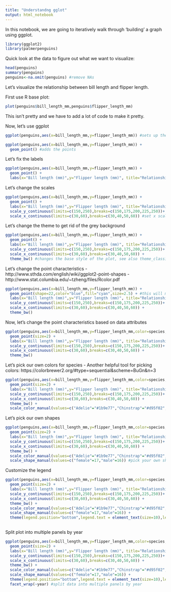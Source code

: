 ```yaml
---
title: "Understandng gglot"
output: html_notebook
---
```

In this notebook, we are going to iteratively walk through 'building' a graph using ggplot.
```r
library(ggplot2)
library(palmerpenguins)
```
Quick look at the data to figure out what we want to visualize:
```r
head(penguins)
summary(penguins)
penguins<-na.omit(penguins) #remove NAs
```
Let's visualize the relationship between bill length and flipper length.

First use R base plot:
```r
plot(penguins$bill_length_mm,penguins$flipper_length_mm)
```
This isn't pretty and we have to add a lot of code to make it pretty.

Now, let's use ggplot
```r
ggplot(penguins,aes(x=bill_length_mm,y=flipper_length_mm)) #sets up the graph characteristics
```

```r
ggplot(penguins,aes(x=bill_length_mm,y=flipper_length_mm)) +
  geom_point() #adds the points

```

Let's fix the labels
```r
ggplot(penguins,aes(x=bill_length_mm,y=flipper_length_mm)) +
  geom_point() +
  labs(x="Bill length (mm)",y="Flipper length (mm)", title="Relationship between Bill & Flipper Length") #add labels

```
Let's change the scales
```r
ggplot(penguins,aes(x=bill_length_mm,y=flipper_length_mm)) +
  geom_point() +
  labs(x="Bill length (mm)",y="Flipper length (mm)", title="Relationship between Bill & Flipper Length") +
  scale_y_continuous(limits=c(150,250),breaks=c(150,175,200,225,250))+ #set y scale
  scale_x_continuous(limits=c(30,60),breaks=c(30,40,50,60)) #set x scale

```
Let's change the theme to get rid of the grey background
```r
ggplot(penguins,aes(x=bill_length_mm,y=flipper_length_mm)) +
  geom_point() +
  labs(x="Bill length (mm)",y="Flipper length (mm)", title="Relationship between Bill & Flipper Length") +
  scale_y_continuous(limits=c(150,250),breaks=c(150,175,200,225,250))+
  scale_x_continuous(limits=c(30,60),breaks=c(30,40,50,60)) +
  theme_bw() #changes the base style of the plot, see also theme_classic

```


Let's change the point characteristics
- http://www.sthda.com/english/wiki/ggplot2-point-shapes
- http://www.stat.columbia.edu/~tzheng/files/Rcolor.pdf
```r
ggplot(penguins,aes(x=bill_length_mm,y=flipper_length_mm)) +
  geom_point(shape=22,color="blue",fill="cyan",size=2.5) + #this will make all the points have the same characteristics
  labs(x="Bill length (mm)",y="Flipper length (mm)", title="Relationship between Bill & Flipper Length") +
  scale_y_continuous(limits=c(150,250),breaks=c(150,175,200,225,250))+
  scale_x_continuous(limits=c(30,60),breaks=c(30,40,50,60)) +
  theme_bw() 
```
Now, let's change the point characteristics based on data attributes
```r
ggplot(penguins,aes(x=bill_length_mm,y=flipper_length_mm,color=species, shape=sex)) + #add color and shape within the aes()
  geom_point(size=2) + 
  labs(x="Bill length (mm)",y="Flipper length (mm)", title="Relationship between Bill & Flipper Length") +
  scale_y_continuous(limits=c(150,250),breaks=c(150,175,200,225,250))+
  scale_x_continuous(limits=c(30,60),breaks=c(30,40,50,60)) +
  theme_bw() 
```

Let's pick our own colors for species
- Another helpful tool for picking colors: https://colorbrewer2.org/#type=sequential&scheme=BuGn&n=3
```r
ggplot(penguins,aes(x=bill_length_mm,y=flipper_length_mm,color=species, shape=sex)) + 
  geom_point(size=2) + 
  labs(x="Bill length (mm)",y="Flipper length (mm)", title="Relationship between Bill & Flipper Length") +
  scale_y_continuous(limits=c(150,250),breaks=c(150,175,200,225,250))+
  scale_x_continuous(limits=c(30,60),breaks=c(30,40,50,60)) +
  theme_bw() +
  scale_color_manual(values=c("Adelie"="#1b9e77","Chinstrap"="#d95f02","Gentoo"="#7570b3")) #set your own colors
```

Let's pick our own shapes
```r
ggplot(penguins,aes(x=bill_length_mm,y=flipper_length_mm,color=species, shape=sex)) + 
  geom_point(size=2) + 
  labs(x="Bill length (mm)",y="Flipper length (mm)", title="Relationship between Bill & Flipper Length") +
  scale_y_continuous(limits=c(150,250),breaks=c(150,175,200,225,250))+
  scale_x_continuous(limits=c(30,60),breaks=c(30,40,50,60)) +
  theme_bw() +
  scale_color_manual(values=c("Adelie"="#1b9e77","Chinstrap"="#d95f02","Gentoo"="#7570b3")) +
  scale_shape_manual(values=c("female"=17,"male"=16)) #pick your own shapes
```

Customize the legend
```r
ggplot(penguins,aes(x=bill_length_mm,y=flipper_length_mm,color=species, shape=sex)) + 
  geom_point(size=2) + 
  labs(x="Bill length (mm)",y="Flipper length (mm)", title="Relationship between Bill & Flipper Length", color="Penguin Species", shape="Sex")+ #change legend labels 
  scale_y_continuous(limits=c(150,250),breaks=c(150,175,200,225,250))+
  scale_x_continuous(limits=c(30,60),breaks=c(30,40,50,60)) +
  theme_bw() +
  scale_color_manual(values=c("Adelie"="#1b9e77","Chinstrap"="#d95f02","Gentoo"="#7570b3")) +
  scale_shape_manual(values=c("female"=17,"male"=16)) +
  theme(legend.position="bottom",legend.text = element_text(size=10),legend.title = element_text(size=12)) #move to bottom and change size of the text
  
```

Split plot into multiple panels by year
```r
ggplot(penguins,aes(x=bill_length_mm,y=flipper_length_mm,color=species, shape=sex)) + 
  geom_point(size=2) + 
  labs(x="Bill length (mm)",y="Flipper length (mm)", title="Relationship between Bill & Flipper Length", color="Penguin Species",shape="Sex")+ 
  scale_y_continuous(limits=c(150,250),breaks=c(150,175,200,225,250))+
  scale_x_continuous(limits=c(30,60),breaks=c(30,40,50,60)) +
  theme_bw() +
  scale_color_manual(values=c("Adelie"="#1b9e77","Chinstrap"="#d95f02","Gentoo"="#7570b3")) +
  scale_shape_manual(values=c("female"=17,"male"=16)) +
  theme(legend.position="bottom",legend.text = element_text(size=10),legend.title = element_text(size=12)) +
  facet_wrap(~year) #split data into multiple panels by year
  
```